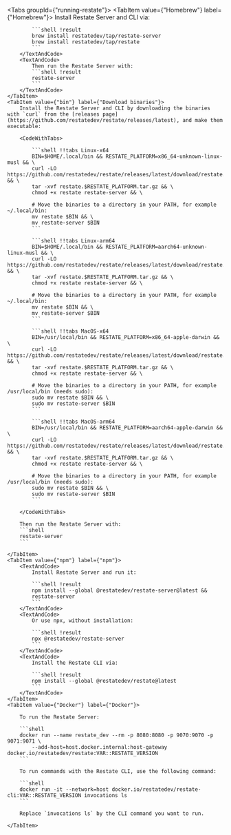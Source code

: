 

<Tabs groupId={"running-restate"}>
    <TabItem value={"Homebrew"}  label={"Homebrew"}>
        <TextAndCode>
            Install Restate Server and CLI via:

            ```shell !result
            brew install restatedev/tap/restate-server
            brew install restatedev/tap/restate
            ```
        </TextAndCode>
        <TextAndCode>
            Then run the Restate Server with:
            ```shell !result
            restate-server
            ```
        </TextAndCode>
    </TabItem>
    <TabItem value={"bin"} label={"Download binaries"}>
        Install the Restate Server and CLI by downloading the binaries with `curl` from the [releases page](https://github.com/restatedev/restate/releases/latest), and make them executable:

        <CodeWithTabs>

            ```shell !!tabs Linux-x64
            BIN=$HOME/.local/bin && RESTATE_PLATFORM=x86_64-unknown-linux-musl && \
            curl -LO https://github.com/restatedev/restate/releases/latest/download/restate.$RESTATE_PLATFORM.tar.gz && \
            tar -xvf restate.$RESTATE_PLATFORM.tar.gz && \
            chmod +x restate restate-server && \

            # Move the binaries to a directory in your PATH, for example ~/.local/bin:
            mv restate $BIN && \
            mv restate-server $BIN
            ```

            ```shell !!tabs Linux-arm64
            BIN=$HOME/.local/bin && RESTATE_PLATFORM=aarch64-unknown-linux-musl && \
            curl -LO https://github.com/restatedev/restate/releases/latest/download/restate.$RESTATE_PLATFORM.tar.gz && \
            tar -xvf restate.$RESTATE_PLATFORM.tar.gz && \
            chmod +x restate restate-server && \

            # Move the binaries to a directory in your PATH, for example ~/.local/bin:
            mv restate $BIN && \
            mv restate-server $BIN
            ```

            ```shell !!tabs MacOS-x64
            BIN=/usr/local/bin && RESTATE_PLATFORM=x86_64-apple-darwin && \
            curl -LO https://github.com/restatedev/restate/releases/latest/download/restate.$RESTATE_PLATFORM.tar.gz && \
            tar -xvf restate.$RESTATE_PLATFORM.tar.gz && \
            chmod +x restate restate-server && \

            # Move the binaries to a directory in your PATH, for example /usr/local/bin (needs sudo):
            sudo mv restate $BIN && \
            sudo mv restate-server $BIN
            ```

            ```shell !!tabs MacOS-arm64
            BIN=/usr/local/bin && RESTATE_PLATFORM=aarch64-apple-darwin && \
            curl -LO https://github.com/restatedev/restate/releases/latest/download/restate.$RESTATE_PLATFORM.tar.gz && \
            tar -xvf restate.$RESTATE_PLATFORM.tar.gz && \
            chmod +x restate restate-server && \

            # Move the binaries to a directory in your PATH, for example /usr/local/bin (needs sudo):
            sudo mv restate $BIN && \
            sudo mv restate-server $BIN
            ```

        </CodeWithTabs>

        Then run the Restate Server with:
        ```shell
        restate-server
        ```

    </TabItem>
    <TabItem value={"npm"} label={"npm"}>
        <TextAndCode>
            Install Restate Server and run it:

            ```shell !result
            npm install --global @restatedev/restate-server@latest &&
            restate-server
            ```
        </TextAndCode>
        <TextAndCode>
            Or use npx, without installation:

            ```shell !result
            npx @restatedev/restate-server
            ```
        </TextAndCode>
        <TextAndCode>
            Install the Restate CLI via:

            ```shell !result
            npm install --global @restatedev/restate@latest
            ```
        </TextAndCode>
    </TabItem>
    <TabItem value={"Docker"} label={"Docker"}>

        To run the Restate Server:

        ```shell
        docker run --name restate_dev --rm -p 8080:8080 -p 9070:9070 -p 9071:9071 \
            --add-host=host.docker.internal:host-gateway docker.io/restatedev/restate:VAR::RESTATE_VERSION
        ```

        To run commands with the Restate CLI, use the following command:

        ```shell
        docker run -it --network=host docker.io/restatedev/restate-cli:VAR::RESTATE_VERSION invocations ls
        ```

        Replace `invocations ls` by the CLI command you want to run.

    </TabItem>
</Tabs>